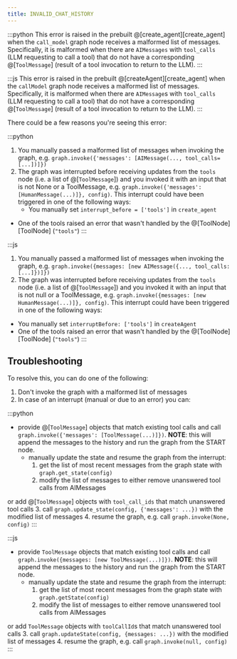 ```yaml
---
title: INVALID_CHAT_HISTORY
---
```




:::python
This error is raised in the prebuilt @[create_agent][create_agent] when the `call_model` graph node receives a malformed list of messages. Specifically, it is malformed when there are `AIMessages` with `tool_calls` (LLM requesting to call a tool) that do not have a corresponding @[`ToolMessage`] (result of a tool invocation to return to the LLM).
:::

:::js
This error is raised in the prebuilt @[createAgent][create_agent] when the `callModel` graph node receives a malformed list of messages. Specifically, it is malformed when there are `AIMessage`s with `tool_calls` (LLM requesting to call a tool) that do not have a corresponding @[`ToolMessage`] (result of a tool invocation to return to the LLM).
:::

There could be a few reasons you're seeing this error:

:::python
1. You manually passed a malformed list of messages when invoking the graph, e.g. `graph.invoke({'messages': [AIMessage(..., tool_calls=[...])]})`
2. The graph was interrupted before receiving updates from the `tools` node (i.e. a list of @[`ToolMessage`])
  and you invoked it with an input that is not None or a ToolMessage,
  e.g. `graph.invoke({'messages': [HumanMessage(...)]}, config)`.
  This interrupt could have been triggered in one of the following ways:
    * You manually set `interrupt_before = ['tools']` in `create_agent`
  * One of the tools raised an error that wasn't handled by the @[ToolNode][ToolNode] (`"tools"`)
:::

:::js
1. You manually passed a malformed list of messages when invoking the graph, e.g. `graph.invoke({messages: [new AIMessage({..., tool_calls: [...]})]})`
2. The graph was interrupted before receiving updates from the `tools` node (i.e. a list of @[`ToolMessage`])
  and you invoked it with an input that is not null or a ToolMessage,
  e.g. `graph.invoke({messages: [new HumanMessage(...)]}, config)`.
  This interrupt could have been triggered in one of the following ways:
  * You manually set `interruptBefore: ['tools']` in `createAgent`
  * One of the tools raised an error that wasn't handled by the @[ToolNode][ToolNode] (`"tools"`)
:::

## Troubleshooting

To resolve this, you can do one of the following:

1. Don't invoke the graph with a malformed list of messages
2. In case of an interrupt (manual or due to an error) you can:

:::python
* provide @[`ToolMessage`] objects that match existing tool calls and call `graph.invoke({'messages': [ToolMessage(...)]})`.
  **NOTE**: this will append the messages to the history and run the graph from the START node.
  * manually update the state and resume the graph from the interrupt:
    1. get the list of most recent messages from the graph state with `graph.get_state(config)`
    2. modify the list of messages to either remove unanswered tool calls from AIMessages

or add @[`ToolMessage`] objects with `tool_call_ids` that match unanswered tool calls 3. call `graph.update_state(config, {'messages': ...})` with the modified list of messages 4. resume the graph, e.g. call `graph.invoke(None, config)`
:::

:::js
* provide `ToolMessage` objects that match existing tool calls and call `graph.invoke({messages: [new ToolMessage(...)]})`.
  **NOTE**: this will append the messages to the history and run the graph from the START node.
  * manually update the state and resume the graph from the interrupt:
    1. get the list of most recent messages from the graph state with `graph.getState(config)`
    2. modify the list of messages to either remove unanswered tool calls from AIMessages

or add `ToolMessage` objects with `toolCallId`s that match unanswered tool calls 3. call `graph.updateState(config, {messages: ...})` with the modified list of messages 4. resume the graph, e.g. call `graph.invoke(null, config)`
:::
